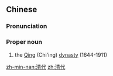 ==Chinese==
{{zh-forms}}

===Pronunciation===
{{zh-pron
|m=Qīngdài
|cat=pn
}}

===Proper noun===
{{zh-proper}}

# the [[Qing]] (Chi'ing) [[dynasty]] (1644-1911)

[[zh-min-nan:清代]]
[[zh:清代]]